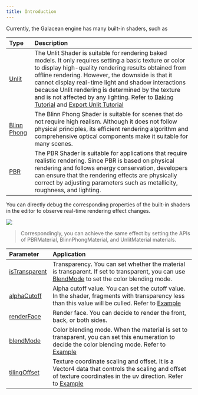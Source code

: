 ```yaml
---
title: Introduction
---
```


Currently, the Galacean engine has many built-in shaders, such as

| Type | Description |
| :-- | :-- |
| [Unlit](/en/docs/graphics/shader/builtins/unlit) | The Unlit Shader is suitable for rendering baked models. It only requires setting a basic texture or color to display high-quality rendering results obtained from offline rendering. However, the downside is that it cannot display real-time light and shadow interactions because Unlit rendering is determined by the texture and is not affected by any lighting. Refer to [Baking Tutorial](/en/docs/art/bake-blender) and [Export Unlit Tutorial](/en/docs/graphics/shader/builtins/unlit) |
| [Blinn Phong](/en/docs/graphics/shader/builtins/blinnPhong) | The Blinn Phong Shader is suitable for scenes that do not require high realism. Although it does not follow physical principles, its efficient rendering algorithm and comprehensive optical components make it suitable for many scenes. |
| [PBR](/en/docs/graphics/shader/builtins/pbr) | The PBR Shader is suitable for applications that require realistic rendering. Since PBR is based on physical rendering and follows energy conservation, developers can ensure that the rendering effects are physically correct by adjusting parameters such as metallicity, roughness, and lighting. |

You can directly debug the corresponding properties of the built-in shaders in the editor to observe real-time rendering effect changes.

<Image src="https://gw.alipayobjects.com/zos/OasisHub/94cf8176-569d-4605-bd73-967b03316c3d/image-20240206173751409.png" />

> Correspondingly, you can achieve the same effect by setting the APIs of PBRMaterial, BlinnPhongMaterial, and UnlitMaterial materials.

| Parameter | Application |
| :-- | :-- |
| [isTransparent](/apis/core/#BaseMaterial-isTransparent) | Transparency. You can set whether the material is transparent. If set to transparent, you can use [BlendMode](/apis/core/#BaseMaterial-blendMode) to set the color blending mode. |
| [alphaCutoff](/apis/core/#BaseMaterial-alphaCutoff) | Alpha cutoff value. You can set the cutoff value. In the shader, fragments with transparency less than this value will be culled. Refer to [Example](/en/embed/blend-mode) |
| [renderFace](/apis/core/#BaseMaterial-renderFace) | Render face. You can decide to render the front, back, or both sides. |
| [blendMode](/apis/core/#BaseMaterial-blendMode) | Color blending mode. When the material is set to transparent, you can set this enumeration to decide the color blending mode. Refer to [Example](/en/embed/blend-mode) |
| [tilingOffset](/apis/core/#BlinnPhongMaterial-tilingOffset) | Texture coordinate scaling and offset. It is a Vector4 data that controls the scaling and offset of texture coordinates in the uv direction. Refer to [Example](/en/embed/tiling-offset) |
